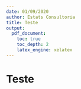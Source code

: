 ```yaml
---
date: 01/09/2020
author: Estats Consultoria
title: Teste
output:
  pdf_document:
    toc: true
    toc_depth: 2
    latex_engine: xelatex
---
```


\maketitle

# Teste